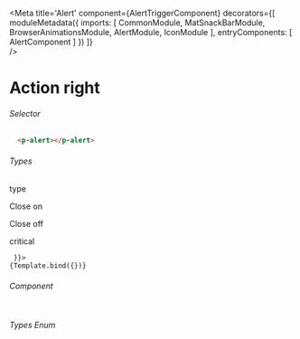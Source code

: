 
<Meta title='Alert'
    component={AlertTriggerComponent}
    decorators={[
        moduleMetadata({
            imports: [
                CommonModule,
                MatSnackBarModule,
                BrowserAnimationsModule,
                AlertModule,
                IconModule
            ],
            entryComponents: [
                AlertComponent
            ]
        })
    ]}  
 />

# Action right


###### Selector

```html
  <p-alert></p-alert>
```
###### Types
<Canvas>
  <p className="story-title hidden-text">type</p>
  <p className="story-title">Close on</p>
  <p className="story-title">Close off</p>
  <p className="story-title">critical</p>
  <Story name="Critical"
      args={{ 
        
     }}>
    {Template.bind({})}
  </Story>
</Canvas>

###### Component
```ts

```

###### Types Enum
```ts
 
```
